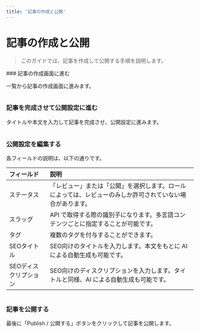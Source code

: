 ```yaml
---
title: '記事の作成と公開'
---
```



# 記事の作成と公開

> このガイドでは、記事を作成して公開する手順を説明します。

<Steps>
### 記事の作成画面に進む

一覧から記事の作成画面に進みます。

<Image imageUrl="https://cdn.collections.dev/docs/creating-and-publishing-posts/post-step-1.png" />

### 記事を完成させて公開設定に進む

タイトルや本文を入力して記事を完成させ、公開設定に進みます。

<Image imageUrl="https://cdn.collections.dev/docs/creating-and-publishing-posts/post-step-2.png" />

### 公開設定を編集する

各フィールドの説明は、以下の通りです。

| フィールド            | 説明                                                                                                       |
| :-------------------- | :--------------------------------------------------------------------------------------------------------- |
| ステータス            | 「レビュー」または「公開」を選択します。ロールによっては、レビューのみしか許可されていない場合があります。 |
| スラッグ              | API で取得する際の識別子になります。多言語コンテンツごとに指定することが可能です。                         |
| タグ                  | 複数のタグを付与することができます。                                                                       |
| SEOタイトル           | SEO向けのタイトルを入力します。本文をもとに AI による自動生成も可能です。                                  |
| SEOディスクリプション | SEO向けのディスクリプションを入力します。タイトルと同様、AI による自動生成も可能です。                     |

<Image imageUrl="https://cdn.collections.dev/docs/creating-and-publishing-posts/post-step-3.png" />

### 記事を公開する

最後に「Publish / 公開する」ボタンをクリックして記事を公開します。

<Image imageUrl="https://cdn.collections.dev/docs/creating-and-publishing-posts/post-step-4.png" />

</Steps>
